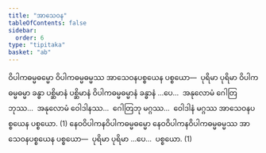 ```yaml
---
title: "အာသေဝန"
tableOfContents: false
sidebar:
  order: 6
type: "tipitaka"
basket: "ab"
---
```



<DynamicBreadcrumb />

<Division number="107">

<Paragraph number="2357">
ဝိပါကဓမ္မဓမ္မော ဝိပါကဓမ္မဓမ္မဿ အာသေဝနပစ္စယေန ပစ္စယော—  ပုရိမာ ပုရိမာ ဝိပါကဓမ္မဓမ္မာ ခန္ဓာ ပစ္ဆိမာနံ ပစ္ဆိမာနံ ဝိပါကဓမ္မဓမ္မာနံ ခန္ဓာနံ …ပေ…  အနုလောမံ ဂေါတြဘုဿ…  အနုလောမံ ဝေါဒါနဿ…  ဂေါတြဘု မဂ္ဂဿ…  ဝေါဒါနံ မဂ္ဂဿ အာသေဝနပစ္စယေန ပစ္စယော. (1)
</Paragraph>

<Paragraph number="2358">
နေဝဝိပါကနဝိပါကဓမ္မဓမ္မော နေဝဝိပါကနဝိပါကဓမ္မဓမ္မဿ အာသေဝနပစ္စယေန ပစ္စယော—  ပုရိမာ ပုရိမာ …ပေ…  ပစ္စယော. (1)
</Paragraph>
</Division>
